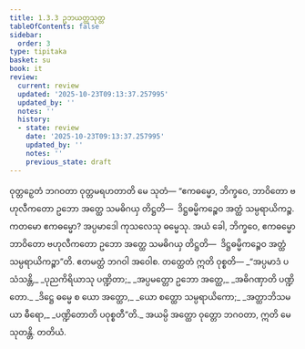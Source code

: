 ```yaml
---
title: 1.3.3 ဥဘယတ္ထသုတ္တ
tableOfContents: false
sidebar:
  order: 3
type: tipitaka
basket: su
book: it
review:
  current: review
  updated: '2025-10-23T09:13:37.257995'
  updated_by: ''
  notes: ''
  history:
  - state: review
    date: '2025-10-23T09:13:37.257995'
    updated_by: ''
    notes: ''
    previous_state: draft
---
```



<ReviewStatus review={frontmatter.review} showDetails={true} />

<HypothesisAnnotation frontmatter={frontmatter} />

<DynamicBreadcrumb />

<Division number="23" book="it" e="ch" v="18" p="206">

<Paragraph number="128" book="it">
ဝုတ္တဉှေတံ ဘဂဝတာ ဝုတ္တမရဟတာတိ မေ သုတံ—
</Paragraph>

<Paragraph number="129" book="it">
“ဧကဓမ္မော, ဘိက္ခဝေ, ဘာဝိတော ဗဟုလီကတော ဥဘော အတ္ထေ သမဓိဂယှ တိဋ္ဌတိ—  ဒိဋ္ဌဓမ္မိကဉ္စေဝ အတ္ထံ သမ္ပရာယိကဉ္စ. ကတမော ဧကဓမ္မော? အပ္ပမာဒေါ ကုသလေသု ဓမ္မေသု. အယံ ခေါ, ဘိက္ခဝေ, ဧကဓမ္မော ဘာဝိတော ဗဟုလီကတော ဥဘော အတ္ထေ သမဓိဂယှ တိဋ္ဌတိ—  ဒိဋ္ဌဓမ္မိကဉ္စေဝ အတ္ထံ သမ္ပရာယိကဉ္စာ”တိ. ဧတမတ္ထံ ဘဂဝါ အဝေါစ. တတ္ထေတံ ဣတိ ဝုစ္စတိ—
</Paragraph>

<Paragraph number="130" type="verses" book="it">
_“အပ္ပမာဒံ ပသံသန္တိ,_  
_ပုညကိရိယာသု ပဏ္ဍိတာ;_  
_အပ္ပမတ္တော ဥဘော အတ္ထေ,_  
_အဓိဂဏှာတိ ပဏ္ဍိတော._  

</Paragraph>

<Paragraph number="131" type="verses" book="it">
_ဒိဋ္ဌေ ဓမ္မေ စ ယော အတ္ထော,_  
_ယော စတ္ထော သမ္ပရာယိကော;_  
_အတ္ထာဘိသမယာ ဓီရော,_  
_ပဏ္ဍိတောတိ ပဝုစ္စတီ”တိ._  

</Paragraph>

<Paragraph number="132" book="it">
အယမ္ပိ အတ္ထော ဝုတ္တော ဘဂဝတာ, ဣတိ မေ သုတန္တိ.

</Paragraph>
</Division>

<Paragraph number="133" type="center" book="it">
တတိယံ.
</Paragraph>